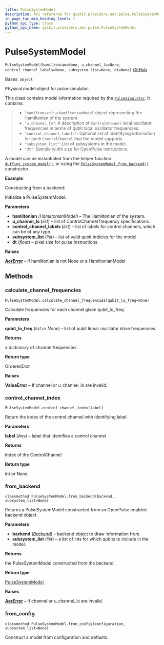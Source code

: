 ```yaml
---
title: PulseSystemModel
description: API reference for qiskit.providers.aer.pulse.PulseSystemModel
in_page_toc_min_heading_level: 1
python_api_type: class
python_api_name: qiskit.providers.aer.pulse.PulseSystemModel
---
```


# PulseSystemModel

<span id="qiskit.providers.aer.pulse.PulseSystemModel" />

`PulseSystemModel(hamiltonian=None, u_channel_lo=None, control_channel_labels=None, subsystem_list=None, dt=None)` [GitHub](https://github.com/qiskit/qiskit-aer/tree/stable/0.10/qiskit/providers/aer/pulse/system_models/pulse_system_model.py "view source code")

Bases: `object`

Physical model object for pulse simulator.

This class contains model information required by the [`PulseSimulator`](qiskit.providers.aer.PulseSimulator "qiskit.providers.aer.PulseSimulator"). It contains:

> *   `"hamiltonian"`: a `HamiltonianModel` object representing the Hamiltonian of the system.
> *   `"u_channel_lo"`: A description of `ControlChannel` local oscillator frequencies in terms of qubit local oscillator frequencies.
> *   `"control_channel_labels"`: Optional list of identifying information for each `ControlChannel` that the model supports.
> *   `"subsystem_list"`: List of subsystems in the model.
> *   `"dt"`: Sample width size for OpenPulse instructions.

A model can be instantiated from the helper function [`duffing_system_model()`](qiskit.providers.aer.pulse.duffing_system_model "qiskit.providers.aer.pulse.duffing_system_model"), or using the [`PulseSystemModel.from_backend()`](qiskit.providers.aer.pulse.PulseSystemModel#from_backend "qiskit.providers.aer.pulse.PulseSystemModel.from_backend") constructor.

**Example**

Constructing from a backend:

Initialize a PulseSystemModel.

**Parameters**

*   **hamiltonian** (*HamiltonianModel*) – The Hamiltonian of the system.
*   **u\_channel\_lo** (*list*) – list of ControlChannel frequency specifications.
*   **control\_channel\_labels** (*list*) – list of labels for control channels, which can be of any type.
*   **subsystem\_list** (*list*) – list of valid qubit indicies for the model.
*   **dt** (*float*) – pixel size for pulse Instructions.

**Raises**

[**AerError**](qiskit.providers.aer.AerError "qiskit.providers.aer.AerError") – if hamiltonian is not None or a HamiltonianModel

## Methods

### calculate\_channel\_frequencies

<span id="qiskit.providers.aer.pulse.PulseSystemModel.calculate_channel_frequencies" />

`PulseSystemModel.calculate_channel_frequencies(qubit_lo_freq=None)`

Calculate frequencies for each channel given qubit\_lo\_freq.

**Parameters**

**qubit\_lo\_freq** (*list or None*) – list of qubit linear oscillator drive frequencies.

**Returns**

a dictionary of channel frequencies.

**Return type**

OrderedDict

**Raises**

**ValueError** – If channel or u\_channel\_lo are invalid.

### control\_channel\_index

<span id="qiskit.providers.aer.pulse.PulseSystemModel.control_channel_index" />

`PulseSystemModel.control_channel_index(label)`

Return the index of the control channel with identifying label.

**Parameters**

**label** (*Any*) – label that identifies a control channel

**Returns**

index of the ControlChannel

**Return type**

int or None

### from\_backend

<span id="qiskit.providers.aer.pulse.PulseSystemModel.from_backend" />

`classmethod PulseSystemModel.from_backend(backend, subsystem_list=None)`

Returns a PulseSystemModel constructed from an OpenPulse enabled backend object.

**Parameters**

*   **backend** ([*Backend*](qiskit.providers.Backend "qiskit.providers.Backend")) – backend object to draw information from.
*   **subsystem\_list** (*list*) – a list of ints for which qubits to include in the model.

**Returns**

the PulseSystemModel constructed from the backend.

**Return type**

[PulseSystemModel](qiskit.providers.aer.pulse.PulseSystemModel "qiskit.providers.aer.pulse.PulseSystemModel")

**Raises**

[**AerError**](qiskit.providers.aer.AerError "qiskit.providers.aer.AerError") – If channel or u\_channel\_lo are invalid.

### from\_config

<span id="qiskit.providers.aer.pulse.PulseSystemModel.from_config" />

`classmethod PulseSystemModel.from_config(configuration, subsystem_list=None)`

Construct a model from configuration and defaults.

